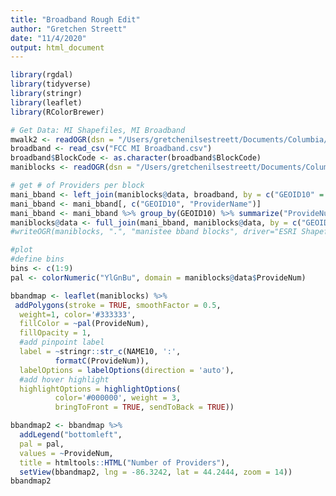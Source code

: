 ```yaml
---
title: "Broadband Rough Edit"
author: "Gretchen Streett"
date: "11/4/2020"
output: html_document
---
```


```r
library(rgdal)
library(tidyverse)
library(stringr)
library(leaflet)
library(RColorBrewer)

# Get Data: MI Shapefiles, MI Broadband
mwalk2 <- readOGR(dsn = "/Users/gretchenilsestreett/Documents/Columbia/Practicum - Aracelis Torres/Data/Walkability/mwalk.shp")
broadband <- read_csv("FCC MI Broadband.csv")
broadband$BlockCode <- as.character(broadband$BlockCode)
maniblocks <- readOGR(dsn = "/Users/gretchenilsestreett/Documents/Columbia/Practicum - Aracelis Torres/Data/MI Broadband/Manistee Census Blocks/Manistee County Blocks/tl_2010_26101_tabblock10.shp")

# get # of Providers per block 
mani_bband <- left_join(maniblocks@data, broadband, by = c("GEOID10" = "BlockCode"))
mani_bband <- mani_bband[, c("GEOID10", "ProviderName")]
mani_bband <- mani_bband %>% group_by(GEOID10) %>% summarize("ProvideNum" = n())
maniblocks@data <- full_join(mani_bband, maniblocks@data, by = c("GEOID10" = "GEOID10"))
#writeOGR(maniblocks, ".", "manistee bband blocks", driver="ESRI Shapefile")

#plot
#define bins 
bins <- c(1:9)
pal <- colorNumeric("YlGnBu", domain = maniblocks@data$ProvideNum)

bbandmap <- leaflet(maniblocks) %>%
 addPolygons(stroke = TRUE, smoothFactor = 0.5,
  weight=1, color='#333333',  
  fillColor = ~pal(ProvideNum), 
  fillOpacity = 1,
  #add pinpoint label
  label = ~stringr::str_c(NAME10, ':',
          formatC(ProvideNum)),
  labelOptions = labelOptions(direction = 'auto'),
  #add hover highlight
  highlightOptions = highlightOptions(
          color='#000000', weight = 3,
          bringToFront = TRUE, sendToBack = TRUE))

bbandmap2 <- bbandmap %>% 
  addLegend("bottomleft", 
  pal = pal, 
  values = ~ProvideNum, 
  title = htmltools::HTML("Number of Providers"),
  setView(bbandmap2, lng = -86.3242, lat = 44.2444, zoom = 14))
bbandmap2
```

